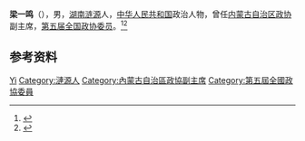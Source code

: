 {{Otheruses|other=名为梁一鸣的其他人物|梁一鸣}}

'''梁一鸣'''（{{bd|1911年||？|}}），男，[[湖南|湖南]][[涟源|涟源]]人，[[中华人民共和国|中华人民共和国]]政治人物，曾任[[内蒙古自治区政协|内蒙古自治区政协]]副主席，[[第五届全国政协委员|第五届全国政协委员]]。<ref>{{cite book|title=中囯人名大辞典·当代人物卷|author=廖盖隆等编|year=1990|publisher=上海辞书出版社|location=上海|page=}}</ref><ref>{{Cite book|title=中华人民共和国职官志|author=何虎生, 李耀东, 向常福主编|publisher=中国社会出版社|year=2003|isbn=9787800883934|location=北京|pages=}}</ref>

== 参考资料 ==
{{reflist}}

{{中国人物小作品}}

{{Authority control}}
{{DEFAULTSORT:Liang梁}}
[[Category:梁姓|Yi]]
[[Category:漣源人|Category:漣源人]]
[[Category:內蒙古自治區政協副主席|Category:內蒙古自治區政協副主席]]
[[Category:第五屆全國政協委員|Category:第五屆全國政協委員]]